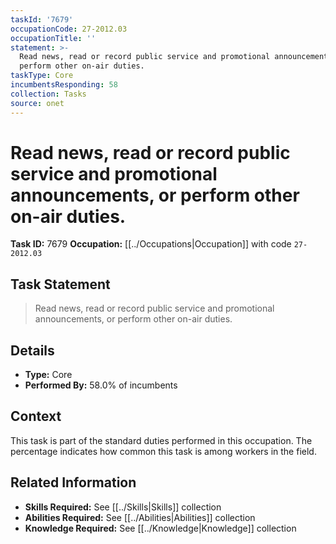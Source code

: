 ```yaml
---
taskId: '7679'
occupationCode: 27-2012.03
occupationTitle: ''
statement: >-
  Read news, read or record public service and promotional announcements, or
  perform other on-air duties.
taskType: Core
incumbentsResponding: 58
collection: Tasks
source: onet
---
```

# Read news, read or record public service and promotional announcements, or perform other on-air duties.

**Task ID:** 7679
**Occupation:** [[../Occupations|Occupation]] with code `27-2012.03`

## Task Statement

> Read news, read or record public service and promotional announcements, or perform other on-air duties.

## Details

- **Type:** Core
- **Performed By:** 58.0% of incumbents

## Context

This task is part of the standard duties performed in this occupation. The percentage indicates how common this task is among workers in the field.

## Related Information

- **Skills Required:** See [[../Skills|Skills]] collection
- **Abilities Required:** See [[../Abilities|Abilities]] collection
- **Knowledge Required:** See [[../Knowledge|Knowledge]] collection
